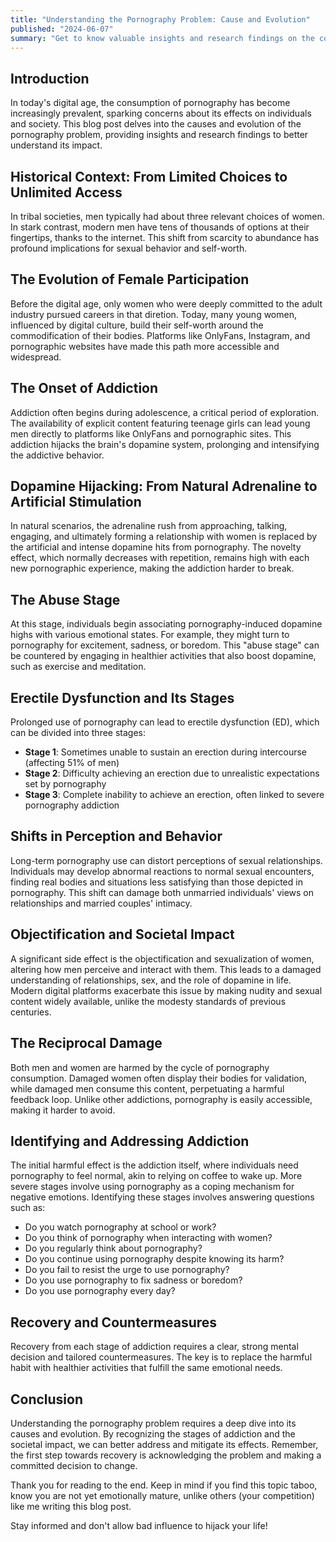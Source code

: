 ```yaml
---
title: "Understanding the Pornography Problem: Cause and Evolution"
published: "2024-06-07"
summary: "Get to know valuable insights and research findings on the complex issue of dopamine, pornography consumption and its societal impact"
---
```


## Introduction

In today's digital age, the consumption of pornography has become increasingly prevalent, sparking concerns about its effects on individuals and society. This blog post delves into the causes and evolution of the pornography problem, providing insights and research findings to better understand its impact.

## Historical Context: From Limited Choices to Unlimited Access

In tribal societies, men typically had about three relevant choices of women. In stark contrast, modern men have tens of thousands of options at their fingertips, thanks to the internet. This shift from scarcity to abundance has profound implications for sexual behavior and self-worth.

## The Evolution of Female Participation

Before the digital age, only women who were deeply committed to the adult industry pursued careers in that diretion. Today, many young women, influenced by digital culture, build their self-worth around the commodification of their bodies. Platforms like OnlyFans, Instagram, and pornographic websites have made this path more accessible and widespread.

## The Onset of Addiction

Addiction often begins during adolescence, a critical period of exploration. The availability of explicit content featuring teenage girls can lead young men directly to platforms like OnlyFans and pornographic sites. This addiction hijacks the brain's dopamine system, prolonging and intensifying the addictive behavior.

## Dopamine Hijacking: From Natural Adrenaline to Artificial Stimulation

In natural scenarios, the adrenaline rush from approaching, talking, engaging, and ultimately forming a relationship with women is replaced by the artificial and intense dopamine hits from pornography. The novelty effect, which normally decreases with repetition, remains high with each new pornographic experience, making the addiction harder to break.

## The Abuse Stage

At this stage, individuals begin associating pornography-induced dopamine highs with various emotional states. For example, they might turn to pornography for excitement, sadness, or boredom. This "abuse stage" can be countered by engaging in healthier activities that also boost dopamine, such as exercise and meditation.

## Erectile Dysfunction and Its Stages

Prolonged use of pornography can lead to erectile dysfunction (ED), which can be divided into three stages:

- **Stage 1**: Sometimes unable to sustain an erection during intercourse (affecting 51% of men)
- **Stage 2**: Difficulty achieving an erection due to unrealistic expectations set by pornography
- **Stage 3**: Complete inability to achieve an erection, often linked to severe pornography addiction

## Shifts in Perception and Behavior

Long-term pornography use can distort perceptions of sexual relationships. Individuals may develop abnormal reactions to normal sexual encounters, finding real bodies and situations less satisfying than those depicted in pornography. This shift can damage both unmarried individuals' views on relationships and married couples' intimacy.

## Objectification and Societal Impact

A significant side effect is the objectification and sexualization of women, altering how men perceive and interact with them. This leads to a damaged understanding of relationships, sex, and the role of dopamine in life. Modern digital platforms exacerbate this issue by making nudity and sexual content widely available, unlike the modesty standards of previous centuries.

## The Reciprocal Damage

Both men and women are harmed by the cycle of pornography consumption. Damaged women often display their bodies for validation, while damaged men consume this content, perpetuating a harmful feedback loop. Unlike other addictions, pornography is easily accessible, making it harder to avoid.

## Identifying and Addressing Addiction

The initial harmful effect is the addiction itself, where individuals need pornography to feel normal, akin to relying on coffee to wake up. More severe stages involve using pornography as a coping mechanism for negative emotions. Identifying these stages involves answering questions such as:

- Do you watch pornography at school or work?
- Do you think of pornography when interacting with women?
- Do you regularly think about pornography?
- Do you continue using pornography despite knowing its harm?
- Do you fail to resist the urge to use pornography?
- Do you use pornography to fix sadness or boredom?
- Do you use pornography every day?

## Recovery and Countermeasures

Recovery from each stage of addiction requires a clear, strong mental decision and tailored countermeasures. The key is to replace the harmful habit with healthier activities that fulfill the same emotional needs.

## Conclusion

Understanding the pornography problem requires a deep dive into its causes and evolution. By recognizing the stages of addiction and the societal impact, we can better address and mitigate its effects. Remember, the first step towards recovery is acknowledging the problem and making a committed decision to change.

Thank you for reading to the end. Keep in mind if you find this topic taboo, know you are not yet emotionally mature, unlike others (your competition) like me writing this blog post.

Stay informed and don't allow bad influence to hijack your life!
